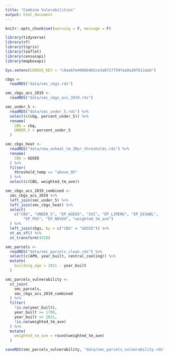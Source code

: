 ```yaml
---
title: "Combine Vulerabilities"
output: html_document
---
```


```r
knitr::opts_chunk$set(warning = F, message = F)
```
```r
library(tidyverse)
library(sf)
library(tigris)
library(leaflet)
library(censusapi)
library(mapboxapi)

Sys.setenv(CENSUS_KEY = "c8aa67e4086b4b5ce3a8717f59faa9a28f611dab")
```
```r
cbgs <-
  readRDS("data/smc_cbgs.rds")
```
```r
smc_cbgs_acs_2019 <-
  readRDS("data/smc_cbgs_acs_2019.rds")

smc_under_5 <-
  readRDS("data/smc_under_5.rds") %>%
  select(c(cbg, percent_under_5)) %>%
  rename(
    CBG = cbg,
    UNDER_5 = percent_under_5
  )

smc_cbgs_heat <-
  readRDS("data/new_exheat_tm_30yr_thresholds.rds") %>%
  rename(
    CBG = GEOID
  ) %>%
  filter(
    threshold_temp == "above_95"
  ) %>%
  select(c(CBG, weighted_tm_ave))

smc_cbgs_acs_2019_combined <-
  smc_cbgs_acs_2019 %>%
  left_join(smc_under_5) %>%
  left_join(smc_cbgs_heat) %>%
  select(
    c("CBG", "UNDER_5", "EP_AGE65", "SVI", "EP_LIMENG", "EP_DISABL",
        "EP_POV", "EP_NOVEH", "weighted_tm_ave")
  ) %>%
  left_join(cbgs, by = c("CBG" = "GEOID")) %>%
  st_as_sf() %>%
  st_transform(4326)
```
```r
smc_parcels <-
  readRDS("data/smc_parcels_clean.rds") %>%
  select(c(APN, year_built, central_cooling)) %>%
  mutate(
    building_age = 2021 - year_built
  )

smc_parcels_vulnerability <-
  st_join(
    smc_parcels,
    smc_cbgs_acs_2019_combined
  ) %>%
  filter(
    !is.na(year_built),
    year_built >= 1700,
    year_built <= 2021,
    !is.na(weighted_tm_ave)
  ) %>%
  mutate(
    weighted_tm_ave = round(weighted_tm_ave)
  )

saveRDS(smc_parcels_vulnerability, "data/smc_parcels_vulnerability.rds")
```

